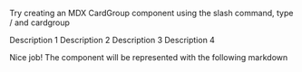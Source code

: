 Try creating an MDX CardGroup component using the slash command, type / and cardgroup

<HlcCardGroup cols={2}>
    <HlcCard icon="" title="Card 1" href="">
        Description 1
    </HlcCard>
    <HlcCard icon="" title="Card 2" href="">
        Description 2
    </HlcCard>
    <HlcCard icon="" title="Card 3" href="">
        Description 3
    </HlcCard>
    <HlcCard icon="" title="Card 4" href="">
        Description 4
    </HlcCard>
</HlcCardGroup>


Nice job! The component will be represented with the following markdown